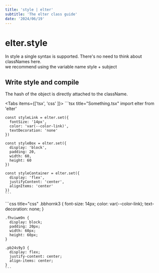 ```yaml
---
title: 'style | elter'
subtitle: 'The elter class guide'
date: '2024/06/19'
---
```


<TocBot />

# elter.style
In style a single syntax is supported. There's no need to think about classNames here.  
we recommend using the variable name style + subject
## Write style and compile 
The hash of the object is directly attached to the className.

<Tabs items={['tsx', 'css' ]}>
  <Tab>
    ```tsx title="Something.tsx"
    import elter from 'elter'

    const styleLink = elter.set({
      fontSize: '14px',
      color: 'var(--color-link)',
      textDecoration: 'none'
    })

    const styleBox = elter.set({
      display: 'block',
      padding: 20,
      width: 60,
      height: 60
    })

    const styleContainer = elter.set({
      display: 'flex',
      justifyContent: 'center',
      alignItems: 'center'
    })
    ```
  </Tab>
  <Tab>
    ```css title="css"
    .bbhornk3 {
      font-size: 14px;
      color: var(--color-link);
      text-decoration: none;
    }

    .fhviwm9n {
      display: block;
      padding: 20px;
      width: 60px;
      height: 60px;
    }

    .pb24s9y3 {
      display: flex;
      justify-content: center;
      align-items: center;
    }
    ```
  </Tab>
</Tabs>
